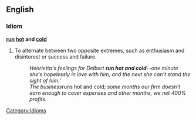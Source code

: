 ==English==

===Idiom===

'''[[run]] [[hot]] and [[cold]]'''

# To alternate between two opposite extremes, such as enthusiasm and disinterest or success and failure. 
#: ''Henrietta's feelings for Delbert '''run hot and cold'''--one minute she's hopelessly in love with him, and the next she can't stand the sight of him.'''
#:
#: ''The business ''runs hot and cold''; some months our firm doesn't earn enough to cover expenses and other months, we net 400% profits.''

[[Category:Idioms]]